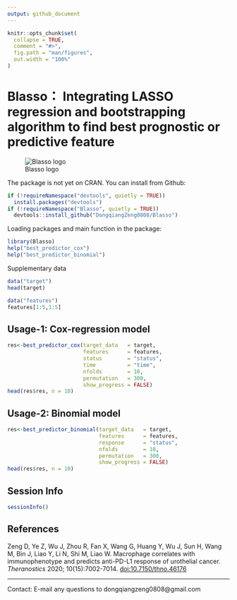 ```yaml
---
output: github_document
---
```


<!-- README.md is generated from README.Rmd. Please edit that file -->

```r
knitr::opts_chunk$set(
  collapse = TRUE,
  comment = "#>",
  fig.path = "man/figures",
  out.width = "100%"
)
```

# Blasso： Integrating LASSO regression and bootstrapping algorithm to find best prognostic or predictive feature
![Blasso logo](./man/Graphical abstract.png)


The package is not yet on CRAN. You can install from Github:

```r
if (!requireNamespace("devtools", quietly = TRUE)) 
  install.packages("devtools")
if (!requireNamespace("Blasso", quietly = TRUE)) 
  devtools::install_github("DongqiangZeng0808/Blasso")
```

Loading packages and main function in the package:
```r

library(Blasso) 
help("best_predictor_cox")
help("best_predictor_binomial")

```

Supplementary data

```r
data("target")
head(target)

data("features")
features[1:5,1:5]

```

## Usage-1: Cox-regression model

```r

res<-best_predictor_cox(target_data   = target, 
                        features      = features, 
                        status        = "status",
                        time          = "time",
                        nfolds        = 10,
                        permutation   = 300,
                        show_progress = FALSE)
head(res$res, n = 10)

```


## Usage-2: Binomial model

```r

res<-best_predictor_binomial(target_data   = target, 
                             features      = features,
                             response      = "status",
                             nfolds        = 10,
                             permutation   = 300,
                             show_progress = FALSE)
head(res$res, n = 10)

```

## Session Info

```r
sessionInfo()
```


## References

Zeng D, Ye Z, Wu J, Zhou R, Fan X, Wang G, Huang Y, Wu J, Sun H, Wang M, Bin J, Liao Y, Li N, Shi M, Liao W. Macrophage correlates with immunophenotype and predicts anti-PD-L1 response of urothelial cancer. *Theranostics* 2020; 10(15):7002-7014. [doi:10.7150/thno.46176](http://www.thno.org/v10p7002.html)

---------
Contact:
E-mail any questions to dongqiangzeng0808@gmail.com
